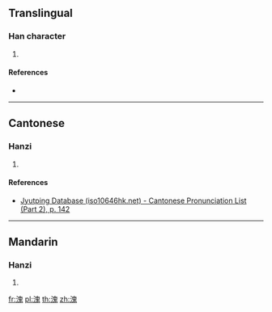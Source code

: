 {{character info/new}}
==Translingual==

===Han character===
{{Han char|rn=85|rad=水|as=10|sn=13|four=36113|canj=EHUI|ids=⿰氵鬼}}

# {{defn|Han|sort=水10}}

====References====
* {{Han ref|kx=0641.190|dkj=17997|dj=1048.210|hdz=31701.050|uh=6EBE|ud=28350|bh=DE5A|bd=56922}}

----

==Cantonese==

===Hanzi===
{{yue-hanzi|jyut=[[aai1]], [[ngaai1]]|y=aai1, ngaai1}}

# {{defn|lang=yue|sort=水10}}

====References====
*[http://www.iso10646hk.net/jp/document/download.jsp Jyutping Database (iso10646hk.net) - Cantonese Pronunciation List (Part 2), p. 142]

----

==Mandarin==

===Hanzi===
{{cmn-hanzi|pin=[[āi]] ([[ai1]])|wg=ai<sup>1</sup>}}

# {{defn|lang=cmn|sort=水10}}

[[fr:溾]]
[[pl:溾]]
[[th:溾]]
[[zh:溾]]